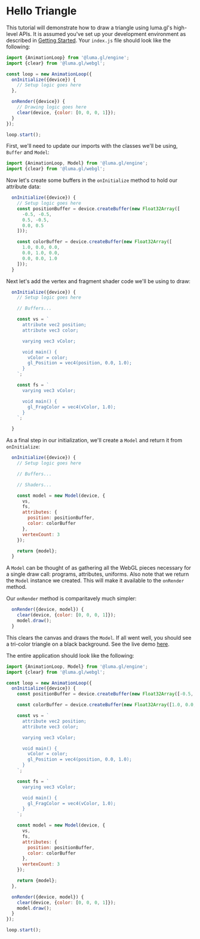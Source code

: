 # Hello Triangle

This tutorial will demonstrate how to draw a triangle using luma.gl's high-level APIs. It is assumed you've set up your development environment as described in [Getting Started](/docs/getting-started). Your `index.js` file should look like the following:

```js
import {AnimationLoop} from '@luma.gl/engine';
import {clear} from '@luma.gl/webgl';

const loop = new AnimationLoop({
  onInitialize({device}) {
    // Setup logic goes here
  },

  onRender({device}) {
    // Drawing logic goes here
    clear(device, {color: [0, 0, 0, 1]});
  }
});

loop.start();
```

First, we'll need to update our imports with the classes we'll be using, `Buffer` and `Model`:

```js
import {AnimationLoop, Model} from '@luma.gl/engine';
import {clear} from '@luma.gl/webgl';
```

Now let's create some buffers in the `onInitialize` method to hold our attribute data:

```js
  onInitialize({device}) {
    // Setup logic goes here
    const positionBuffer = device.createBuffer(new Float32Array([
      -0.5, -0.5,
      0.5, -0.5,
      0.0, 0.5
    ]));

    const colorBuffer = device.createBuffer(new Float32Array([
      1.0, 0.0, 0.0,
      0.0, 1.0, 0.0,
      0.0, 0.0, 1.0
    ]));
  }
```

Next let's add the vertex and fragment shader code we'll be using to draw:

```js
  onInitialize({device}) {
    // Setup logic goes here

    // Buffers...

    const vs = `
      attribute vec2 position;
      attribute vec3 color;

      varying vec3 vColor;

      void main() {
        vColor = color;
        gl_Position = vec4(position, 0.0, 1.0);
      }
    `;

    const fs = `
      varying vec3 vColor;

      void main() {
        gl_FragColor = vec4(vColor, 1.0);
      }
    `;

  }
```

As a final step in our initialization, we'll create a `Model` and return it from `onInitialize`:

```js
  onInitialize({device}) {
    // Setup logic goes here

    // Buffers...

    // Shaders...

    const model = new Model(device, {
      vs,
      fs,
      attributes: {
        position: positionBuffer,
        color: colorBuffer
      },
      vertexCount: 3
    });

    return {model};
  }
```

A `Model` can be thought of as gathering all the WebGL pieces necessary for a single draw call: programs, attributes, uniforms. Also note that we return the `Model` instance we created. This will make it available to the `onRender` method.

Our `onRender` method is comparitavely much simpler:

```js
  onRender({device, model}) {
    clear(device, {color: [0, 0, 0, 1]});
    model.draw();
  }
```

This clears the canvas and draws the `Model`. If all went well, you should see a tri-color triangle on a black background. See the live demo [here](../../../examples/getting-started/hello-triangle).

The entire application should look like the following:

```js
import {AnimationLoop, Model} from '@luma.gl/engine';
import {clear} from '@luma.gl/webgl';

const loop = new AnimationLoop({
  onInitialize({device}) {
    const positionBuffer = device.createBuffer(new Float32Array([-0.5, -0.5, 0.5, -0.5, 0.0, 0.5]));

    const colorBuffer = device.createBuffer(new Float32Array([1.0, 0.0, 0.0, 0.0, 1.0, 0.0, 0.0, 0.0, 1.0]));

    const vs = `
      attribute vec2 position;
      attribute vec3 color;

      varying vec3 vColor;

      void main() {
        vColor = color;
        gl_Position = vec4(position, 0.0, 1.0);
      }
    `;

    const fs = `
      varying vec3 vColor;

      void main() {
        gl_FragColor = vec4(vColor, 1.0);
      }
    `;

    const model = new Model(device, {
      vs,
      fs,
      attributes: {
        position: positionBuffer,
        color: colorBuffer
      },
      vertexCount: 3
    });

    return {model};
  },

  onRender({device, model}) {
    clear(device, {color: [0, 0, 0, 1]});
    model.draw();
  }
});

loop.start();
```
